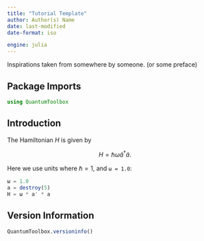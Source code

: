 ```yaml
---
title: "Tutorial Template"
author: Author(s) Name
date: last-modified
date-format: iso

engine: julia
---
```


Inspirations taken from somewhere by someone. (or some preface)

## Package Imports
```julia
using QuantumToolbox
```

## Introduction

The Hamiltonian $H$ is given by

$$
H = \hbar \omega \hat{a}^\dagger \hat{a}.
$$

Here we use units where $\hbar = 1$, and `ω = 1.0`:

```julia
ω = 1.0
a = destroy(5)
H = ω * a' * a
```

## Version Information
```julia
QuantumToolbox.versioninfo()
```